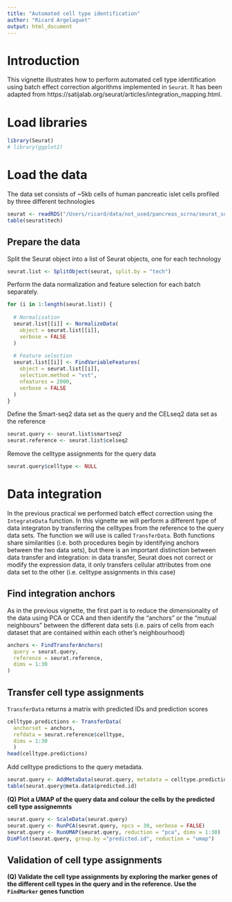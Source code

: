 ```yaml
---
title: "Automated cell type identification"
author: "Ricard Argelaguet"
output: html_document
---
```


# Introduction

This vignette illustrates how to perform automated cell type identification using batch effect correction algorithms implemented in `Seurat`. It has been adapted from https://satijalab.org/seurat/articles/integration_mapping.html. 

# Load libraries

```r
library(Seurat)
# library(ggplot2)
```

# Load the data

The data set consists of ~5kb cells of human pancreatic islet cells profiled by three different technologies

```r
seurat <- readRDS("/Users/ricard/data/not_used/pancreas_scrna/seurat_subset.rds")
table(seurat$tech)
```

## Prepare the data

Split the Seurat object into a list of Seurat objects, one for each technology
```r
seurat.list <- SplitObject(seurat, split.by = "tech")
```

Perform the data normalization and feature selection for each batch separately.
```r
for (i in 1:length(seurat.list)) {
  
  # Normalisation
  seurat.list[[i]] <- NormalizeData(
    object = seurat.list[[i]], 
    verbose = FALSE
  )
  
  # Feature selection
  seurat.list[[i]] <- FindVariableFeatures(
    object = seurat.list[[i]],
    selection.method = "vst",
    nfeatures = 2000, 
    verbose = FALSE
  )
}
```

Define the Smart-seq2 data set as the query and the CELseq2 data set as the reference
```r
seurat.query <- seurat.list$smartseq2
seurat.reference <- seurat.list$celseq2
```

Remove the celltype assignments for the query data 

```r
seurat.query$celltype <- NULL
```

# Data integration

In the previous practical we performed batch effect correction using the `IntegrateData` function. In this vignette we will perform a different type of data integraton by transferring the celltypes from the reference to the query data sets. The function we will use is called `TransferData`. Both functions share similarities (i.e. both procedures begin by identifying anchors between the two data sets), but there is an important distinction between data transfer and integration: in data transfer, Seurat does not correct or modify the expression data, it only transfers cellular attributes from one data set to the other (i.e. celltype assignments in this case)

## Find integration anchors

As in the previous vignette, the first part is to reduce the dimensionality of the data using PCA or CCA and then identify the "anchors" or the "mutual neighbours" between the different data sets (i.e. pairs of cells from each dataset that are contained within each other's neighbourhood)
```r
anchors <- FindTransferAnchors(
  query = seurat.query, 
  reference = seurat.reference, 
  dims = 1:30
)
```

## Transfer cell type assignments

`TransferData` returns a matrix with predicted IDs and prediction scores
```r
celltype.predictions <- TransferData(
  anchorset = anchors, 
  refdata = seurat.reference$celltype, 
  dims = 1:30
  )
head(celltype.predictions)
```

Add celltype predictions to the query metadata.
```r
seurat.query <- AddMetaData(seurat.query, metadata = celltype.predictions[,c("predicted.id"), drop=F])
table(seurat.query@meta.data$predicted.id)
```

**(Q) Plot a UMAP of the query data and colour the cells by the predicted cell type assignemnts **

```r
seurat.query <- ScaleData(seurat.query)
seurat.query <- RunPCA(seurat.query, npcs = 30, verbose = FALSE)
seurat.query <- RunUMAP(seurat.query, reduction = "pca", dims = 1:30)
DimPlot(seurat.query, group.by ="predicted.id", reduction = "umap")
```

## Validation of cell type assignments

**(Q) Validate the cell type assignments by exploring the marker genes of the different cell types in the query and in the reference. Use the `FindMarker` genes function **

```r
```
